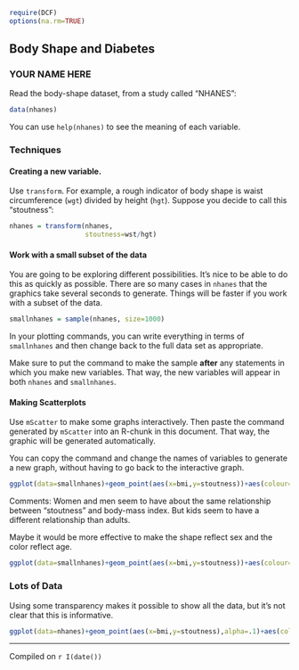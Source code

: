 ```r
require(DCF)
options(na.rm=TRUE)
```
## Body Shape and Diabetes

### YOUR NAME HERE

Read the body-shape dataset, from a study called "NHANES":
```r
data(nhanes)
```
You can use `help(nhanes)` to see the meaning of each variable.

### Techniques

#### Creating a new variable.  

Use `transform`.  For example, a rough indicator of body shape is waist circumference (`wgt`) divided by height (`hgt`).  Suppose you decide to call this "stoutness":
```r
nhanes = transform(nhanes, 
                   stoutness=wst/hgt)
```

#### Work with a small subset of the data

You are going to be exploring different possibilities.  It's nice to be able to do this as quickly as possible.  There are so many cases in `nhanes` that the graphics take several seconds to generate.  Things will be faster if you work with a subset of the data.  
```r
smallnhanes = sample(nhanes, size=1000)
```

In your plotting commands, you can write everything in terms of `smallnhanes` and then change back to the full data set as appropriate.

Make sure to put the command to make the sample **after** any statements in which you make new variables.  That way, the new variables will appear in both `nhanes` and `smallnhanes`.

#### Making Scatterplots

Use `mScatter` to make some graphs interactively.  Then paste the command generated by `mScatter` into an R-chunk in this document.  That way, the graphic will be generated automatically. 

You can copy the command and change the names of variables to generate a new graph, without having to go back to the interactive graph.

```r
ggplot(data=smallnhanes)+geom_point(aes(x=bmi,y=stoutness))+aes(colour=sex)+aes(size=age) 
```

Comments: Women and men seem to have about the same relationship between "stoutness" and body-mass index.  But kids seem to have a different relationship than adults.

Maybe it would be more effective to make the shape reflect sex and the color reflect age.  

```r
ggplot(data=smallnhanes)+geom_point(aes(x=bmi,y=stoutness))+aes(colour=age)+aes(shape=as.factor(sex)) 
```


### Lots of Data

Using some transparency makes it possible to show all the data, but it's not clear that this is informative.

```r
ggplot(data=nhanes)+geom_point(aes(x=bmi,y=stoutness),alpha=.1)+aes(colour=sex)+aes(size=age) 
```

----------------

Compiled on `r I(date())`
